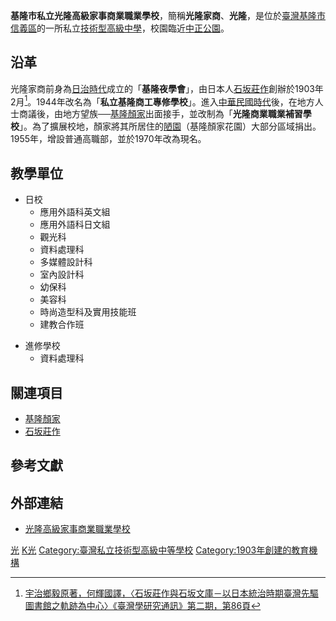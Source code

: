 {{Infobox School
|name           = 光隆家事商業職業學校
|other_name     = Kuang Lung Vocational High School of Home Economics and Commerce
|image          = [[File:光隆家商校門正門圍牆外.jpg|300px]]
|motto          = 
|established    = 1903年
|type           = 私立，[[技術型高級中學|技術型高級中學]]
|affiliation    = [[基隆顏家|基隆顏家]]
|district       = {{ROC-TW}}[[基隆市|基隆市]]
|grades         =
|principal      = 吳廉章（2014年8月－）
|head of school = 創辦人及榮譽[[董事長|董事長]]：[[顏惠忠|顏惠忠]]<br>董事長：[[顏安汝|顏安汝]]
|dean           = 
|faculty        = 74人
|athletics      =
|conference     =
|staff          = 15人
|enrollment     =
|free_label     = 
|free_text      = 
|score          =
|location       = 20147 [[基隆市|基隆市]][[信義區_(基隆市)|信義區]]信二路264號
|website        = http://www.klhcvs.kl.edu.tw/
}}
'''基隆市私立光隆高級家事商業職業學校'''，簡稱'''光隆家商'''、'''光隆'''，是位於[[臺灣|臺灣]][[基隆市|基隆市]][[信義區_(基隆市)|信義區]]的一所私立[[技術型高級中學|技術型高級中學]]，校園臨近[[中正公園_(基隆市)|中正公園]]。

== 沿革 ==
光隆家商前身為[[台灣日治時期|日治時代]]成立的「'''基隆夜學會'''」，由日本人[[石坂莊作|石坂莊作]]創辦於1903年2月<ref>[http://192.192.13.192/cms/UserFiles/2-2(1).pdf 宇治鄉毅原著，何輝國譯，〈石坂莊作與石坂文庫－以日本統治時期臺灣先驅圖書館之軌跡為中心〉《臺灣學研究通訊》第二期，第86頁]{{dead link|date=2018年2月 |bot=InternetArchiveBot |fix-attempted=yes }}</ref>。1944年改名為「'''私立基隆商工專修學校'''」。進入[[臺灣戰後時期|中華民國時代]]後，在地方人士商議後，由地方望族──[[基隆顏家|基隆顏家]]出面接手，並改制為「'''光隆商業職業補習學校'''」。為了擴展校地，顏家將其所居住的[[陋園|陋園]]（基隆顏家花園）大部分區域捐出。1955年，增設普通高職部，並於1970年改為現名。

== 教學單位 ==
{{col-begin}}
{{col-break}}
* 日校
**應用外語科英文組
**應用外語科日文組
**觀光科
**資料處理科
**多媒體設計科
**室內設計科
**幼保科
**美容科
**時尚造型科及實用技能班
**建教合作班

{{col-break}}
* 進修學校
**資料處理科
{{col-end}}

==關連項目==
*[[基隆顏家|基隆顏家]]
*[[石坂莊作|石坂莊作]]

== 參考文獻 ==
{{reflist}}

== 外部連結 ==
* [http://www.klhcvs.kl.edu.tw/ 光隆高級家事商業職業學校] {{Wayback|url=http://www.klhcvs.kl.edu.tw/ |date=20071110203927 }}

{{基隆市高級中等學校}}
{{台灣教育小作品}}

[[Category:基隆市技術型高級中等學校|光]]
[[Category:基隆顏家|K光]]
[[Category:臺灣私立技術型高級中等學校|Category:臺灣私立技術型高級中等學校]]
[[Category:1903年創建的教育機構|Category:1903年創建的教育機構]]